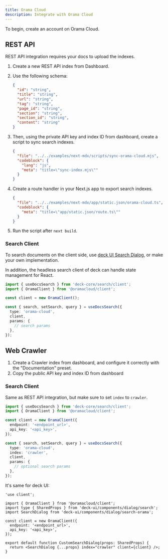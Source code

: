 ```yaml
---
title: Orama Cloud
description: Integrate with Orama Cloud
---
```


To begin, create an account on Orama Cloud.

## REST API

REST API integration requires your docs to upload the indexes.

1. Create a new REST API index from Dashboard.
2. Use the following schema:

   ```json
   {
     "id": "string",
     "title": "string",
     "url": "string",
     "tag": "string",
     "page_id": "string",
     "section": "string",
     "section_id": "string",
     "content": "string"
   }
   ```

3. Then, using the private API key and index ID from dashboard, create a script to sync search indexes.

   ```json doc-gen:file
   {
     "file": "../../examples/next-mdx/scripts/sync-orama-cloud.mjs",
     "codeblock": {
       "lang": "js",
       "meta": "title=\"sync-index.mjs\""
     }
   }
   ```

4. Create a route handler in your Next.js app to export search indexes.

   ```json doc-gen:file
   {
     "file": "../../examples/next-mdx/app/static.json/orama-cloud.ts",
     "codeblock": {
       "meta": "title=\"app/static.json/route.ts\""
     }
   }
   ```

5. Run the script after `next build`.

### Search Client

To search documents on the client side, use [deck UI Search Dialog](/docs/ui/search#orama-cloud), or make your own implementation.

In addition, the headless search client of deck can handle state management for React.

```ts
import { useDocsSearch } from 'deck-core/search/client';
import { OramaClient } from '@oramacloud/client';

const client = new OramaClient();

const { search, setSearch, query } = useDocsSearch({
  type: 'orama-cloud',
  client,
  params: {
    // search params
  },
});
```

## Web Crawler

1. Create a Crawler index from dashboard, and configure it correctly with the "Documentation" preset.
2. Copy the public API key and index ID from dashboard

### Search Client

Same as REST API integration, but make sure to set `index` to `crawler`.

```ts
import { useDocsSearch } from 'deck-core/search/client';
import { OramaClient } from '@oramacloud/client';

const client = new OramaClient({
  endpoint: '<endpoint_url>',
  api_key: '<api_key>',
});

const { search, setSearch, query } = useDocsSearch({
  type: 'orama-cloud',
  index: 'crawler',
  client,
  params: {
    // optional search params
  },
});
```

It's same for deck UI:

```tsx
'use client';

import { OramaClient } from '@oramacloud/client';
import type { SharedProps } from 'deck-ui/components/dialog/search';
import SearchDialog from 'deck-ui/components/dialog/search-orama';

const client = new OramaClient({
  endpoint: '<endpoint_url>',
  api_key: '<api_key>',
});

export default function CustomSearchDialog(props: SharedProps) {
  return <SearchDialog {...props} index="crawler" client={client} />;
}
```
